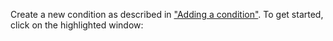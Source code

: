 Create a new condition as described in ["Adding a condition"](/results/variant-viewer/advanced_filtering#adding-a-condition).
To get started, click on the highlighted window: